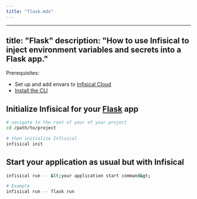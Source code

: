 ```yaml
---
title: "flask.mdx"
---
```


---
title: "Flask"
description: "How to use Infisical to inject environment variables and secrets into a Flask app."
---

Prerequisites:

- Set up and add envars to [Infisical Cloud](https://app.infisical.com)
- [Install the CLI](/cli/overview)

## Initialize Infisical for your [Flask](https://flask.palletsprojects.com/en/2.2.x) app

```bash
# navigate to the root of your of your project 
cd /path/to/project

# then initialize Infisical
infisical init
```

## Start your application as usual but with Infisical

```bash
infisical run -- &lt;your application start command&gt;

# Example 
infisical run -- flask run
```
